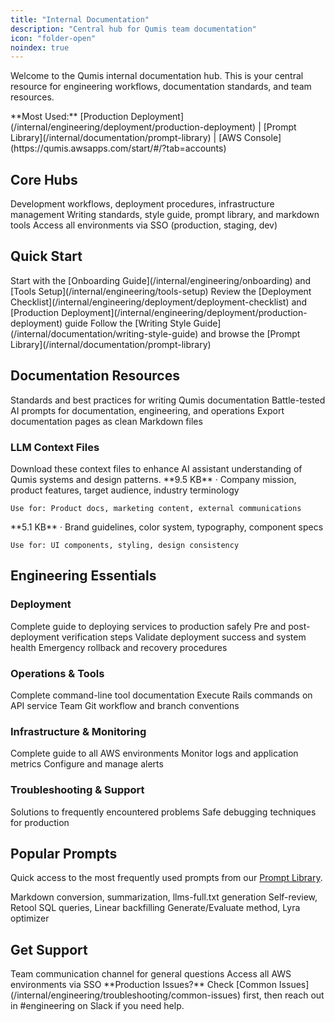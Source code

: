 ```yaml
---
title: "Internal Documentation"
description: "Central hub for Qumis team documentation"
icon: "folder-open"
noindex: true
---
```


Welcome to the Qumis internal documentation hub. This is your central resource for engineering workflows, documentation standards, and team resources.

<Tip>
**Most Used:** [Production Deployment](/internal/engineering/deployment/production-deployment) | [Prompt Library](/internal/documentation/prompt-library) | [AWS Console](https://qumis.awsapps.com/start/#/?tab=accounts)
</Tip>

## Core Hubs

<CardGroup cols={3}>
  <Card
    title="Engineering"
    icon="code"
    href="/internal/engineering/"
  >
    Development workflows, deployment procedures, infrastructure management
  </Card>
  <Card
    title="Documentation"
    icon="book-text"
    href="/internal/documentation/writing-style-guide"
  >
    Writing standards, style guide, prompt library, and markdown tools
  </Card>
  <Card
    title="AWS Console"
    icon="lock-open"
    href="https://qumis.awsapps.com/start/#/?tab=accounts"
  >
    Access all environments via SSO (production, staging, dev)
  </Card>
</CardGroup>

## Quick Start

<Steps>
  <Step title="New to Qumis Engineering?">
    Start with the [Onboarding Guide](/internal/engineering/onboarding) and [Tools Setup](/internal/engineering/tools-setup)
  </Step>
  <Step title="Ready to Deploy?">
    Review the [Deployment Checklist](/internal/engineering/deployment/deployment-checklist) and [Production Deployment](/internal/engineering/deployment/production-deployment) guide
  </Step>
  <Step title="Writing Documentation?">
    Follow the [Writing Style Guide](/internal/documentation/writing-style-guide) and browse the [Prompt Library](/internal/documentation/prompt-library)
  </Step>
</Steps>

## Documentation Resources

<CardGroup cols={3}>
  <Card
    title="Writing Style Guide"
    icon="pen-line"
    href="/internal/documentation/writing-style-guide"
  >
    Standards and best practices for writing Qumis documentation
  </Card>
  <Card
    title="Prompt Library"
    icon="sparkles"
    href="/internal/documentation/prompt-library"
  >
    Battle-tested AI prompts for documentation, engineering, and operations
  </Card>
  <Card
    title="Markdown Export"
    icon="file-down"
    href="/internal/documentation/markdown-export"
  >
    Export documentation pages as clean Markdown files
  </Card>
</CardGroup>

### LLM Context Files

<Info>
Download these context files to enhance AI assistant understanding of Qumis systems and design patterns.
</Info>

<CardGroup cols={2}>
  <Card
    title="Qumis Overview"
    icon="file-text"
    href="/internal/assets/llms/qumis-overview.llms.txt"
  >
    **9.5 KB** · Company mission, product features, target audience, industry terminology

    Use for: Product docs, marketing content, external communications
  </Card>
  <Card
    title="Qumis Design System"
    icon="palette"
    href="/internal/assets/llms/qumis-design.llms.txt"
  >
    **5.1 KB** · Brand guidelines, color system, typography, component specs

    Use for: UI components, styling, design consistency
  </Card>
</CardGroup>

## Engineering Essentials

### Deployment

<CardGroup cols={2}>
  <Card
    title="Production Deployment"
    icon="rocket"
    href="/internal/engineering/deployment/production-deployment"
    color="#10b981"
  >
    Complete guide to deploying services to production safely
  </Card>
  <Card
    title="Deployment Checklist"
    icon="clipboard-check"
    href="/internal/engineering/deployment/deployment-checklist"
  >
    Pre and post-deployment verification steps
  </Card>
  <Card
    title="Post-Deployment Validation"
    icon="shield-check"
    href="/internal/engineering/deployment/post-deployment-validation"
  >
    Validate deployment success and system health
  </Card>
  <Card
    title="Rollback Procedures"
    icon="rotate-left"
    href="/internal/engineering/deployment/rollback-procedures"
    color="#ef4444"
  >
    Emergency rollback and recovery procedures
  </Card>
</CardGroup>

### Operations & Tools

<CardGroup cols={3}>
  <Card
    title="qumis-cli Reference"
    icon="terminal"
    href="/internal/engineering/operations/qumis-cli-reference"
  >
    Complete command-line tool documentation
  </Card>
  <Card
    title="Rails Commands"
    icon="gem"
    href="/internal/engineering/operations/rails-commands"
  >
    Execute Rails commands on API service
  </Card>
  <Card
    title="Git Branching Strategies"
    icon="git-branch"
    href="/internal/engineering/git-branching-strategies"
  >
    Team Git workflow and branch conventions
  </Card>
</CardGroup>

### Infrastructure & Monitoring

<CardGroup cols={3}>
  <Card
    title="AWS Environments"
    icon="cloud"
    href="/internal/engineering/infrastructure/aws-environments"
  >
    Complete guide to all AWS environments
  </Card>
  <Card
    title="CloudWatch Monitoring"
    icon="chart-line"
    href="/internal/engineering/infrastructure/cloudwatch-monitoring"
  >
    Monitor logs and application metrics
  </Card>
  <Card
    title="CloudWatch Alerts"
    icon="bell"
    href="/internal/engineering/infrastructure/cloudwatch-alerts"
  >
    Configure and manage alerts
  </Card>
</CardGroup>

### Troubleshooting & Support

<CardGroup cols={2}>
  <Card
    title="Common Issues"
    icon="triangle-exclamation"
    href="/internal/engineering/troubleshooting/common-issues"
    color="#f59e0b"
  >
    Solutions to frequently encountered problems
  </Card>
  <Card
    title="Production Debugging"
    icon="bug"
    href="/internal/engineering/troubleshooting/debugging-production"
    color="#f59e0b"
  >
    Safe debugging techniques for production
  </Card>
</CardGroup>

## Popular Prompts

Quick access to the most frequently used prompts from our [Prompt Library](/internal/documentation/prompt-library).

<CardGroup cols={3}>
  <Card
    title="Documentation Prompts"
    icon="book"
    href="/internal/documentation/prompt-library#documentation-prompts"
  >
    Markdown conversion, summarization, llms-full.txt generation
  </Card>
  <Card
    title="Engineering Prompts"
    icon="code"
    href="/internal/documentation/prompt-library#engineering-prompts"
  >
    Self-review, Retool SQL queries, Linear backfilling
  </Card>
  <Card
    title="Meta-Prompting"
    icon="wand-magic-sparkles"
    href="/internal/documentation/prompt-library#meta-prompting-techniques"
  >
    Generate/Evaluate method, Lyra optimizer
  </Card>
</CardGroup>

## Get Support

<CardGroup cols={2}>
  <Card
    title="Slack: #engineering"
    icon="slack"
    href="https://qumis.slack.com/channels/engineering"
  >
    Team communication channel for general questions
  </Card>
  <Card
    title="AWS Console"
    icon="aws"
    href="https://qumis.awsapps.com/start/#/?tab=accounts"
  >
    Access all AWS environments via SSO
  </Card>
</CardGroup>

<Warning>
**Production Issues?** Check [Common Issues](/internal/engineering/troubleshooting/common-issues) first, then reach out in #engineering on Slack if you need help.
</Warning>
